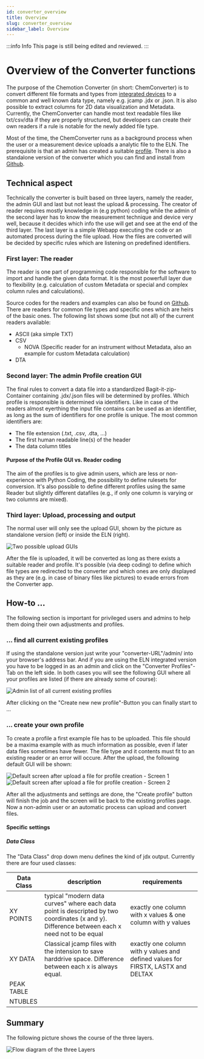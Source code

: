 ```yaml
---
id: converter_overview 
title: Overview
slug: converter_overview 
sidebar_label: Overview
---
```


:::info Info
This page is still being edited and reviewed.
:::

# Overview of the Converter functions

The purpose of the Chemotion Converter (in short: ChemConverter) is to convert different file formats and types from [integrated devices](/docs/eln/devices) to a common and well known data type, namely e.g. jcamp .jdx or .json.
It is also possible to extract columns for 2D data visualization and Metadata.
Currently, the ChemConverter can handle most text readable files like txt/csv/dta if they are properly structured, but developers can create their own readers if a rule is notable for the newly added file type.

Most of the time, the ChemConverter runs as a background process when the user or a measurement device uploads a analytic file to the ELN.
The prerequisite is that an admin has created a suitable [profile](/docs/eln/converter/converter_profile).
There is also a standalone version of the converter which you can find and install from [Github](https://github.com/jochenklar/chemotion-converter-app).

## Technical aspect

Technically the converter is built based on three layers, namely the reader, the admin GUI and last but not least the upload & processing.
The creator of reader requires mostly knowledge in (e.g python) coding while the admin of the second layer has to know the measurement technique and device very well, because it decides which info the use will get and see at the end of the third layer.
The last layer is a simple Webapp executing the code or an automated process during the file upload.
How the files are converted will be decided by specific rules which are listening on predefined identifiers.

### First layer: The reader

The reader is one part of programming code responsible for the software to import and handle the given data format.
It is the most powerfull layer due to flexibility (e.g. calculation of custom Metadata or special and complex column rules and calculations). 

Source codes for the readers and examples can also be found on [Github](https://github.com/jochenklar/chemotion-converter-app/tree/master/converter_app/readers).
There are readers for common file types and specific ones which are heirs of the basic ones.
The following list shows some (but not all) of the current readers available:
* ASCII (aka simple TXT)
* CSV
  * NOVA (Specific reader for an instrument without Metadata, also an example for custom Metadata calculation)
* DTA

### Second layer: The admin Profile creation GUI

The final rules to convert a data file into a standardized Bagit-it-zip-Container containing .jdx/.json files will be determined by profiles.
Which profile is responsible is determined via identifiers.
Like in case of the readers almost eyerthing the input file contains can be used as an identifier, as long as the sum of identifiers for one profile is unique.
The most common identifiers are:
* The file extension (.txt, .csv, .dta, ...)
* The first human readable line(s) of the header
* The data column titles

#### Purpose of the Profile GUI vs. Reader coding

The aim of the profiles is to give admin users, which are less or non-experience with Python Coding, the possibility to define rulesets for conversion.
It's also possible to define different profiles using the same Reader but slightly different datafiles (e.g., if only one column is varying or two columns are mixed).  

### Third layer: Upload, processing and output

The normal user will only see the upload GUI, shown by the picture as standalone version (left) or inside the ELN (right).

![Two possible upload GUIs](../../../static/img/converter/UploadGUI.png)

After the file is uploaded, it will be converted as long as there exists a suitable reader and profile.
It's possible (via deep coding) to define which file types are redirected to the converter and which ones are only displayed as they are (e.g. in case of binary files like pictures) to evade errors from the Converter app.


## How-to ...

The following section is important for privileged users and admins to help them doing their own adjustments and profiles.

### ... find all current existing profiles

If using the standalone version just write your "converter-URL"/admin/ into your browser's address bar.
And if you are using the ELN integrated version you have to be logged in as an admin and click on the "Converter Profiles"-Tab on the left side.
In both cases you will see the following GUI where all your profiles are listed (if there are already some of course):

![Admin list of all current existing profiles](../../../static/img/converter/2ndLayerAdminGUI.png)

After clicking on the "Create new new profile"-Button you can finally start to ...

### ... create your own profile

To create a profile a first example file has to be uploaded.
This file should be a maxima example with as much information as possible, even if later data files sometimes have fewer.
The file type and it contents must fit to an existing reader or an error will occure. 
After the upload, the following default GUI will be shown:

![Default screen after upload a file for profile creation - Screen 1](../../../static/img/converter/CreateProfileGUI_1.PNG)
![Default screen after upload a file for profile creation - Screen 2](../../../static/img/converter/CreateProfileGUI_2.PNG)

After all the adjustments and settings are done, the "Create profile" button will finish the job and the screen will be back to the existing profiles page.
Now a non-admin user or an automatic process can upload and convert files.

#### Specific settings

##### Data Class

The "Data Class" drop down menu defines the kind of jdx output.
Currently there are four used classes:

|Data Class |description |requirements |
|---|---|---|
|XY POINTS |typical "modern data curves" where each data point is descripted by two coordinates (x and y). Difference between each x need not to be equal | exactly one column with x values & one column with y values |
|XY DATA |Classical jcamp files with the intension to save harddrive space. Difference between each x is always equal. | exactly one column with y values and defined values for FIRSTX, LASTX and DELTAX  |
|PEAK TABLE | | |
|NTUBLES | | |

## Summary

The following picture shows the course of the three layers.

![Flow diagram of the three Layers](../../../static/img/converter/ConverterLayers.svg) 
